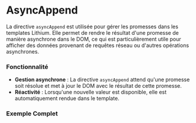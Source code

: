 # AsyncAppend

La directive `asyncAppend` est utilisée pour gérer les promesses dans les templates Lithium. Elle permet de rendre le résultat d'une promesse de manière asynchrone dans le DOM, ce qui est particulièrement utile pour afficher des données provenant de requêtes réseau ou d'autres opérations asynchrones.

### Fonctionnalité

- **Gestion asynchrone** : La directive `asyncAppend` attend qu'une promesse soit résolue et met à jour le DOM avec le résultat de cette promesse.
- **Réactivité** : Lorsqu'une nouvelle valeur est disponible, elle est automatiquement rendue dans le template.

### Exemple Complet


<SandpackSample/>